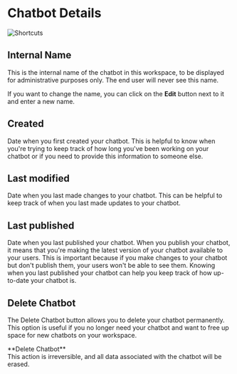
# Chatbot Details

![Shortcuts](/content/chatbot-details-cover.png)

## Internal Name

This is the internal name of the chatbot in this workspace, to be displayed for administrative purposes only. The end user will never see this name.

If you want to change the name, you can click on the **Edit** button next to it and enter a new name.

## Created

Date when you first created your chatbot. This is helpful to know when you're trying to keep track of how long you've been working on your chatbot or if you need to provide this information to someone else.

## Last modified

Date when you last made changes to your chatbot. This can be helpful to keep track of when you last made updates to your chatbot.

## Last published

Date when you last published your chatbot. When you publish your chatbot, it means that you're making the latest version of your chatbot available to your users. This is important because if you make changes to your chatbot but don't publish them, your users won't be able to see them. Knowing when you last published your chatbot can help you keep track of how up-to-date your chatbot is.

## Delete Chatbot

The Delete Chatbot button allows you to delete your chatbot permanently. This option is useful if you no longer need your chatbot and want to free up space for new chatbots on your workspace.

<Callout type="error">
  **Delete Chatbot** <br />
  This action is irreversible, and all data associated with the chatbot will be erased.
</Callout>
